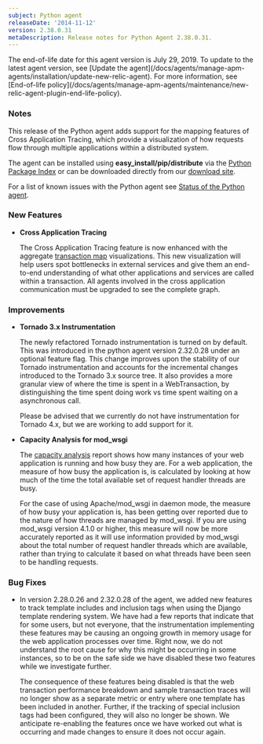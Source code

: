 ```yaml
---
subject: Python agent
releaseDate: '2014-11-12'
version: 2.38.0.31
metaDescription: Release notes for Python Agent 2.38.0.31.
---
```


<Callout variant="important">
  The end-of-life date for this agent version is July 29, 2019. To update to the latest agent version, see [Update the agent](/docs/agents/manage-apm-agents/installation/update-new-relic-agent). For more information, see [End-of-life policy](/docs/agents/manage-apm-agents/maintenance/new-relic-agent-plugin-end-life-policy).
</Callout>

### Notes

This release of the Python agent adds support for the mapping features of Cross Application Tracing, which provide a visualization of how requests flow through multiple applications within a distributed system.

The agent can be installed using **easy_install/pip/distribute** via the [Python Package Index](https://pypi.python.org/pypi/newrelic) or can be downloaded directly from our [download site](http://download.newrelic.com/python_agent/release/).

For a list of known issues with the Python agent see [Status of the Python agent](/docs/python/status-of-python-agent).

### New Features

* **Cross Application Tracing**

  The Cross Application Tracing feature is now enhanced with the aggregate [transaction map](https://docs.newrelic.com/docs/apm/applications-menu/features/viewing-transaction-map) visualizations. This new visualization will help users spot bottlenecks in external services and give them an end-to-end understanding of what other applications and services are called within a transaction. All agents involved in the cross application communication must be upgraded to see the complete graph.

### Improvements

* **Tornado 3.x Instrumentation**

  The newly refactored Tornado instrumentation is turned on by default. This was introduced in the python agent version 2.32.0.28 under an optional feature flag. This change improves upon the stability of our Tornado instrumentation and accounts for the incremental changes introduced to the Tornado 3.x source tree. It also provides a more granular view of where the time is spent in a WebTransaction, by distinguishing the time spent doing work vs time spent waiting on a asynchronous call.

  Please be advised that we currently do not have instrumentation for Tornado 4.x, but we are working to add support for it.
* **Capacity Analysis for mod_wsgi**

  The [capacity analysis](https://docs.newrelic.com/docs/apm/reports/other-performance-analysis/capacity-analysis-report) report shows how many instances of your web application is running and how busy they are. For a web application, the measure of how busy the application is, is calculated by looking at how much of the time the total available set of request handler threads are busy.

  For the case of using Apache/mod_wsgi in daemon mode, the measure of how busy your application is, has been getting over reported due to the nature of how threads are managed by mod_wsgi. If you are using mod_wsgi version 4.1.0 or higher, this measure will now be more accurately reported as it will use information provided by mod_wsgi about the total number of request handler threads which are available, rather than trying to calculate it based on what threads have been seen to be handling requests.

### Bug Fixes

* In version 2.28.0.26 and 2.32.0.28 of the agent, we added new features to track template includes and inclusion tags when using the Django template rendering system. We have had a few reports that indicate that for some users, but not everyone, that the instrumentation implementing these features may be causing an ongoing growth in memory usage for the web application processes over time. Right now, we do not understand the root cause for why this might be occurring in some instances, so to be on the safe side we have disabled these two features while we investigate further.

  The consequence of these features being disabled is that the web transaction performance breakdown and sample transaction traces will no longer show as a separate metric or entry where one template has been included in another. Further, if the tracking of special inclusion tags had been configured, they will also no longer be shown. We anticipate re-enabling the features once we have worked out what is occurring and made changes to ensure it does not occur again.
